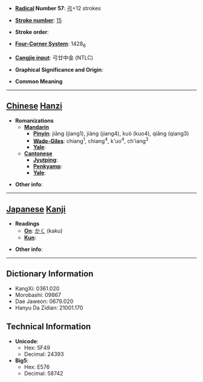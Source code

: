 * '''[[Wiktionary:Chinese radical index| Radical]] Number 57''': [[Wiktionary:Chinese radical index 弓|弓]]+12 strokes

* '''[[Wiktionary:Chinese total strokes index|Stroke number]]''': [[Wiktionary:Chinese total strokes index 15|15]]

* '''Stroke order''': 

* '''[[Wiktionary:Chinese four corner index|Four-Corner System]]''': 1428<sub>6</sub>

* '''[[Wiktionary:Chinese Cangjie index|Cangjie input]]''': 弓廿中金 (NTLC)

* '''Graphical Significance and Origin''': 

* '''Common Meaning'''

----

== [[Chinese]] [[Hanzi]] ==

* '''Romanizations'''
** '''[[Mandarin]]'''
*** '''[[Pinyin]]''': jiāng (jiang1), jiàng (jiang4), kuò (kuo4), qiǎng (qiang3)
*** '''[[Wade-Giles]]''': chiang<sup>1</sup>, chiang<sup>4</sup>, k'uo<sup>4</sup>, ch'iang<sup>3</sup>
*** '''[[Yale]]''': 
** '''[[Cantonese]]'''
*** '''[[Jyutping]]''':
*** '''[[Penkyamp]]''': 
*** '''[[Yale]]''': 

* '''Other info''': 

----

== [[Japanese]] [[Kanji]] ==

* '''Readings'''
** '''[[On]]''': [[かく]] (kaku)
** '''[[Kun]]''': 

* '''Other info''':  

----

== Dictionary Information ==

* KangXi: 0361.020
* Morobashi: 09867
* Dae Jaweon: 0679.020
* Hanyu Da Zidian: 21001.170

== Technical Information ==

* '''Unicode''':
** Hex: 5F49
** Decimal: 24393
* '''Big5''':
** Hex: E576
** Decimal: 58742